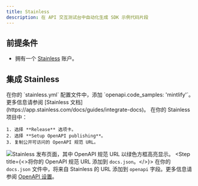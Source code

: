```yaml
---
title: Stainless
description: 在 API 交互测试台中自动化生成 SDK 示例代码片段
---
```


## 前提条件

* 拥有一个 [Stainless](https://app.stainless.com) 账户。

## 集成 Stainless

<Steps>
  <Step title="在 Stainless 中设置 OpenAPI 装饰。">
    在你的 `stainless.yml` 配置文件中，添加 `openapi.code_samples: 'mintlify'`。更多信息请参阅 [Stainless 文档](https://app.stainless.com/docs/guides/integrate-docs)。
  </Step>
  <Step title="发布你的 OpenAPI 规范 URL。">
    在你的 Stainless 项目中：
    
    1. 选择 **Release** 选项卡。
    2. 选择 **Setup OpenAPI publishing**。
    3. 复制公开可访问的 OpenAPI 规范 URL。

   <img
   src="/images/stainless-public-OpenAPI-spec.png"
   alt="Stainless 发布页面，其中 OpenAPI 规范 URL 以绿色方框高亮显示。"
   />
  </Step>
  <Step title={<>将你的 OpenAPI 规范 URL 添加到 <code>docs.json</code>。</>}>
    在你的 `docs.json` 文件中，将来自 Stainless 的 URL 添加到 `openapi` 字段。更多信息请参阅 [OpenAPI 设置](/zh/api-playground/openapi-setup)。
  </Step>
</Steps>
